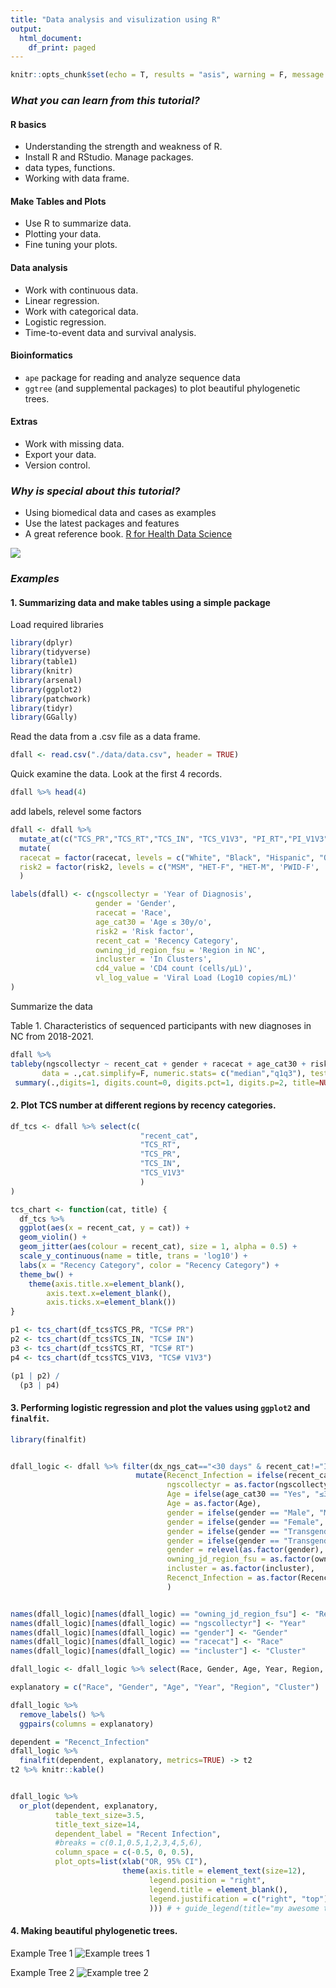 ```yaml
---
title: "Data analysis and visulization using R"
output:
  html_document:
    df_print: paged
---
```


```r
knitr::opts_chunk$set(echo = T, results = "asis", warning = F, message = F)
```

### ***What you can learn from this tutorial?***

#### R basics
- Understanding the strength and weakness of R. 
- Install R and RStudio. Manage packages. 
- data types, functions.
- Working with data frame. 

#### Make Tables and Plots
- Use R to summarize data.
- Plotting your data. 
- Fine tuning your plots.

#### Data analysis
- Work with continuous data.
- Linear regression. 
- Work with categorical data. 
- Logistic regression. 
- Time-to-event data and survival analysis.

#### Bioinformatics
- `ape` package for reading and analyze sequence data
- `ggtree` (and supplemental packages) to plot beautiful phylogenetic trees. 

#### Extras
- Work with missing data. 
- Export your data. 
- Version control. 

### ***Why is special about this tutorial?***

- Using biomedical data and cases as examples
- Use the latest packages and features 
- A great reference book. [R for Health Data Science](https://argoshare.is.ed.ac.uk/healthyr_book/)

![](https://argoshare.is.ed.ac.uk/healthyr_book/images/healthyr_book_cover_20.png)


### ***Examples***

#### 1. Summarizing data and make tables using a simple package


Load required libraries
```r
library(dplyr)
library(tidyverse)
library(table1)
library(knitr)
library(arsenal)
library(ggplot2)
library(patchwork)
library(tidyr)
library(GGally)
```


Read the data from a .csv file as a data frame.

```r
dfall <- read.csv("./data/data.csv", header = TRUE)
```


Quick examine the data. Look at the first 4 records. 

```r
dfall %>% head(4)
```


add labels, relevel some factors

```r


dfall <- dfall %>% 
  mutate_at(c("TCS_PR","TCS_RT","TCS_IN", "TCS_V1V3", "PI_RT","PI_V1V3","DIST20_RT", "DIST20_V1V3"), funs(as.numeric)) %>% 
  mutate(
  racecat = factor(racecat, levels = c("White", "Black", "Hispanic", "Other/Unkn")),
  risk2 = factor(risk2, levels = c("MSM", "HET-F", "HET-M", 'PWID-F', 'PWID-M', 'OTHER/UNKN'))
  )

labels(dfall) <- c(ngscollectyr = 'Year of Diagnosis', 
                   gender = 'Gender',
                   racecat = 'Race',
                   age_cat30 = 'Age ≤ 30y/o',
                   risk2 = 'Risk factor',
                   recent_cat = 'Recency Category',
                   owning_jd_region_fsu = 'Region in NC',
                   incluster = 'In Clusters',
                   cd4_value = 'CD4 count (cells/µL)',
                   vl_log_value = 'Viral Load (Log10 copies/mL)'
)

```

Summarize the data


Table 1. Characteristics of sequenced participants with new diagnoses in NC from 2018-2021.


```r

dfall %>% 
tableby(ngscollectyr ~ recent_cat + gender + racecat + age_cat30 + risk2 + owning_jd_region_fsu + incluster + cd4_value + vl_log_value, 
       data = .,cat.simplify=F, numeric.stats= c("median","q1q3"), test=T) %>% 
 summary(.,digits=1, digits.count=0, digits.pct=1, digits.p=2, title=NULL)


```


#### 2. Plot TCS number at different regions by recency categories. 

```r
df_tcs <- dfall %>% select(c(
                             "recent_cat",
                             "TCS_RT",
                             "TCS_PR",
                             "TCS_IN",
                             "TCS_V1V3"
                             )
)

tcs_chart <- function(cat, title) {
  df_tcs %>% 
  ggplot(aes(x = recent_cat, y = cat)) + 
  geom_violin() + 
  geom_jitter(aes(colour = recent_cat), size = 1, alpha = 0.5) + 
  scale_y_continuous(name = title, trans = 'log10') +
  labs(x = "Recency Category", color = "Recency Category") + 
  theme_bw() + 
    theme(axis.title.x=element_blank(),
        axis.text.x=element_blank(),
        axis.ticks.x=element_blank())
}

p1 <- tcs_chart(df_tcs$TCS_PR, "TCS# PR")
p2 <- tcs_chart(df_tcs$TCS_IN, "TCS# IN")
p3 <- tcs_chart(df_tcs$TCS_RT, "TCS# RT")
p4 <- tcs_chart(df_tcs$TCS_V1V3, "TCS# V1V3")

(p1 | p2) /
  (p3 | p4)


```


#### 3. Performing logistic regression and plot the values using `ggplot2` and `finalfit`.

```r
library(finalfit)


dfall_logic <- dfall %>% filter(dx_ngs_cat=="<30 days" & recent_cat!="Indeterminant" ) %>% 
                            mutate(Recenct_Infection = ifelse(recent_cat == "Recent", 1, 0), 
                                   ngscollectyr = as.factor(ngscollectyr),
                                   Age = ifelse(age_cat30 == "Yes", "≤30 y/o", ">30 y/o"),
                                   Age = as.factor(Age),
                                   gender = ifelse(gender == "Male", "M", gender),
                                   gender = ifelse(gender == "Female", "F", gender),
                                   gender = ifelse(gender == "Transgender Female", "Trans. F", gender),
                                   gender = ifelse(gender == "Transgender Male", "Trans. M", gender),
                                   gender = relevel(as.factor(gender), ref = "M"),
                                   owning_jd_region_fsu = as.factor(owning_jd_region_fsu),
                                   incluster = as.factor(incluster),
                                   Recenct_Infection = as.factor(Recenct_Infection)
                                   )


names(dfall_logic)[names(dfall_logic) == "owning_jd_region_fsu"] <- "Region"
names(dfall_logic)[names(dfall_logic) == "ngscollectyr"] <- "Year"
names(dfall_logic)[names(dfall_logic) == "gender"] <- "Gender"
names(dfall_logic)[names(dfall_logic) == "racecat"] <- "Race"
names(dfall_logic)[names(dfall_logic) == "incluster"] <- "Cluster"

dfall_logic <- dfall_logic %>% select(Race, Gender, Age, Year, Region, Cluster, Recenct_Infection)

explanatory = c("Race", "Gender", "Age", "Year", "Region", "Cluster")

dfall_logic %>% 
  remove_labels() %>% 
  ggpairs(columns = explanatory)

dependent = "Recenct_Infection"
dfall_logic %>%
  finalfit(dependent, explanatory, metrics=TRUE) -> t2
t2 %>% knitr::kable()


dfall_logic %>% 
  or_plot(dependent, explanatory,
          table_text_size=3.5, 
          title_text_size=14,
          dependent_label = "Recent Infection",
          #breaks = c(0.1,0.5,1,2,3,4,5,6),
          column_space = c(-0.5, 0, 0.5),
          plot_opts=list(xlab("OR, 95% CI"), 
                         theme(axis.title = element_text(size=12),
                               legend.position = "right",
                               legend.title = element_blank(),
                               legend.justification = c("right", "top")
                               ))) # + guide_legend(title="my awesome title")
```

#### 4. Making beautiful phylogenetic trees. 

Example Tree 1
![Example trees 1](./img/msaplot-1.png)


Example Tree 2
![Example tree 2](./img/treeandleaf.png)

